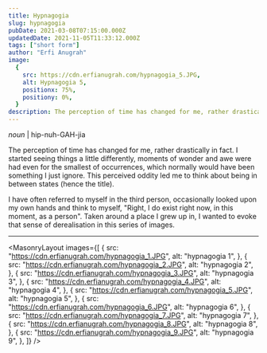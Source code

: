 ```yaml
---
title: Hypnagogia
slug: hypnagogia
pubDate: 2021-03-08T07:15:00.000Z
updatedDate: 2021-11-05T11:33:12.000Z
tags: ["short form"]
author: "Erfi Anugrah"
image:
  {
    src: https://cdn.erfianugrah.com/hypnagogia_5.JPG,
    alt: Hypnagogia 5,
    positionx: 75%,
    positiony: 0%,
  }
description: The perception of time has changed for me, rather drastically in fact. I started seeing things a little bit differently, moments of wonder and awe was had even for the smallest of occurences, which normally would have been something I just ignore.
---
```


_noun_ | hip-nuh-GAH-jia

The perception of time has changed for me, rather drastically in fact. I started seeing things a little differently, moments of wonder and awe were had even for the smallest of occurrences, which normally would have been something I just ignore. This perceived oddity led me to think about being in between states (hence the title).

I have often referred to myself in the third person, occasionally looked upon my own hands and think to myself, "Right, I do exist right now, in this moment, as a person". Taken around a place I grew up in, I wanted to evoke that sense of derealisation in this series of images.

---


<MasonryLayout
  images={[
    {
      src: "https://cdn.erfianugrah.com/hypnagogia_1.JPG",
      alt: "hypnagogia 1",
    },
    {
      src: "https://cdn.erfianugrah.com/hypnagogia_2.JPG",
      alt: "hypnagogia 2",
    },
    {
      src: "https://cdn.erfianugrah.com/hypnagogia_3.JPG",
      alt: "hypnagogia 3",
    },
    {
      src: "https://cdn.erfianugrah.com/hypnagogia_4.JPG",
      alt: "hypnagogia 4",
    },
    {
      src: "https://cdn.erfianugrah.com/hypnagogia_5.JPG",
      alt: "hypnagogia 5",
    },
    {
      src: "https://cdn.erfianugrah.com/hypnagogia_6.JPG",
      alt: "hypnagogia 6",
    },
    {
      src: "https://cdn.erfianugrah.com/hypnagogia_7.JPG",
      alt: "hypnagogia 7",
    },
    {
      src: "https://cdn.erfianugrah.com/hypnagogia_8.JPG",
      alt: "hypnagogia 8",
    },
    {
      src: "https://cdn.erfianugrah.com/hypnagogia_9.JPG",
      alt: "hypnagogia 9",
    },
  ]}
/>


